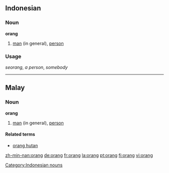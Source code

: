 ==Indonesian==
===Noun===
'''orang'''

#[[man]] (in general), [[person]]

===Usage===
''seorang'', ''a person'', ''somebody''

[[Category:Indonesian nouns]]

----

==Malay==
===Noun===
'''orang'''

#[[man]] (in general), [[person]]

====Related terms====
*[[orang hutan]]

[[zh-min-nan:orang]]
[[de:orang]]
[[fr:orang]]
[[la:orang]]
[[pt:orang]]
[[fi:orang]]
[[vi:orang]]